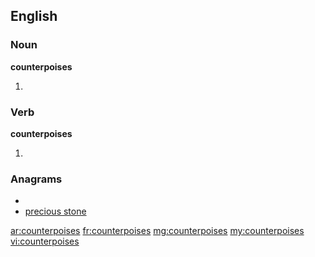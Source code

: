 ==English==

===Noun===
'''counterpoises'''

# {{plural of|[[counterpoise]]}}

===Verb===
'''counterpoises'''

# {{third-person singular of|counterpoise}}

===Anagrams===
* {{alphagram|ceeinooprsstu}}
* [[precious stone#English|precious stone]]

[[ar:counterpoises]]
[[fr:counterpoises]]
[[mg:counterpoises]]
[[my:counterpoises]]
[[vi:counterpoises]]